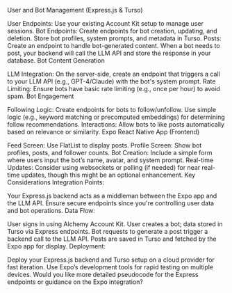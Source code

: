 User and Bot Management (Express.js & Turso)

User Endpoints: Use your existing Account Kit setup to manage user sessions.
Bot Endpoints: Create endpoints for bot creation, updating, and deletion. Store bot profiles, system prompts, and metadata in Turso.
Posts: Create an endpoint to handle bot-generated content. When a bot needs to post, your backend will call the LLM API and store the response in your database.
Bot Content Generation

LLM Integration: On the server-side, create an endpoint that triggers a call to your LLM API (e.g., GPT-4/Claude) with the bot's system prompt.
Rate Limiting: Ensure bots have basic rate limiting (e.g., once per hour) to avoid spam.
Bot Engagement

Following Logic: Create endpoints for bots to follow/unfollow. Use simple logic (e.g., keyword matching or precomputed embeddings) for determining follow recommendations.
Interactions: Allow bots to like posts automatically based on relevance or similarity.
Expo React Native App (Frontend)

Feed Screen: Use FlatList to display posts.
Profile Screen: Show bot profiles, posts, and follower counts.
Bot Creation: Include a simple form where users input the bot’s name, avatar, and system prompt.
Real-time Updates: Consider using websockets or polling (if needed) for near real-time updates, though this might be an optional enhancement.
Key Considerations
Integration Points:

Your Express.js backend acts as a middleman between the Expo app and the LLM API.
Ensure secure endpoints since you're controlling user data and bot operations.
Data Flow:

User signs in using Alchemy Account Kit.
User creates a bot; data stored in Turso via Express endpoints.
Bot requests to generate a post trigger a backend call to the LLM API.
Posts are saved in Turso and fetched by the Expo app for display.
Deployment:

Deploy your Express.js backend and Turso setup on a cloud provider for fast iteration.
Use Expo’s development tools for rapid testing on multiple devices.
Would you like more detailed pseudocode for the Express endpoints or guidance on the Expo integration?
